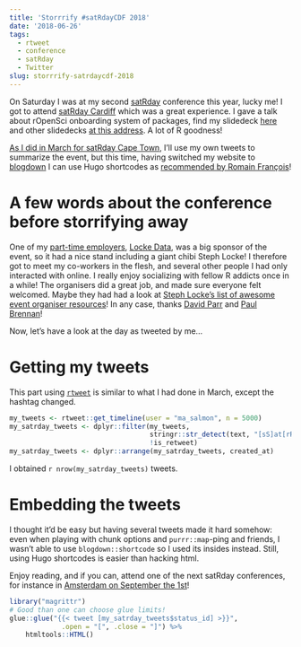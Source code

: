 ```yaml
---
title: 'Storrrify #satRdayCDF 2018'
date: '2018-06-26'
tags:
  - rtweet
  - conference
  - satRday
  - Twitter
slug: storrrify-satrdaycdf-2018
---
```


On Saturday I was at my second [satRday](http://satrdays.org/) conference this year, lucky me! I got to attend [satRday Cardiff](http://cardiff2018.satrdays.org/) which was a great experience. I gave a talk about rOpenSci onboarding system of packages, find my slidedeck [here](https://maelle.github.io/satrday_cardiff/slides#1) and other slidedecks [at this address](https://github.com/satRdays/cardiff2018_talks). A lot of R goodness!

[As I did in March for satRday Cape Town](/2018/03/24/satrdaycapetown/), I'll use my own tweets to summarize the event, but this time, having switched my website to [blogdown](https://bookdown.org/yihui/blogdown/) I can use Hugo shortcodes as [recommended by Romain François](https://twitter.com/romain_francois/status/977535090308866048)!

<!--more-->

# A few words about the conference before storrifying away

One of my [part-time employers](/bio/), [Locke Data](https://itsalocke.com/), was a big sponsor of the event, so it had a nice stand including a giant chibi Steph Locke! I therefore got to meet my co-workers in the flesh, and several other people I had only interacted with online. I really enjoy socializing with fellow R addicts once in a while! The organisers did a great job, and made sure everyone felt welcomed. Maybe they had had a look at [Steph Locke's list of awesome event organiser resources ](https://github.com/stephlocke/awesome-organiser-resources)! In any case, thanks [David Parr](https://github.com/daveparr) and [Paul Brennan](https://github.com/brennanpincardiff)!

Now, let's have a look at the day as tweeted by me...

# Getting my tweets

This part using [`rtweet`](http://rtweet.info/) is similar to what I had done in March, except the hashtag changed.

```r
my_tweets <- rtweet::get_timeline(user = "ma_salmon", n = 5000)
my_satrday_tweets <- dplyr::filter(my_tweets,
                                   stringr::str_detect(text, "[sS]at[rR]day[cC][dD][fF]"),
                                   !is_retweet)
my_satrday_tweets <- dplyr::arrange(my_satrday_tweets, created_at)
```

I obtained `r nrow(my_satrday_tweets)` tweets.

# Embedding the tweets

I thought it'd be easy but having several tweets made it hard somehow: even when playing with chunk options and `purrr::map`-ping and friends, I wasn't able to use `blogdown::shortcode` so I used its insides instead. Still, using Hugo shortcodes is easier than hacking html.

Enjoy reading, and if you can, attend one of the next satRday conferences, for instance in [Amsterdam on September the 1st](http://amsterdam2018.satrdays.org/)! 


```r
library("magrittr")
# Good than one can choose glue limits!
glue::glue("{{< tweet [my_satrday_tweets$status_id] >}}",
             .open = "[", .close = "]") %>%
    htmltools::HTML()


```